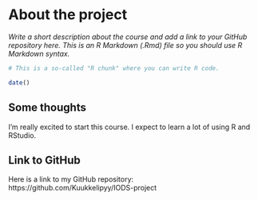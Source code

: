 
# About the project

*Write a short description about the course and add a link to your GitHub repository here. This is an R Markdown (.Rmd) file so you should use R Markdown syntax.*

```r
# This is a so-called "R chunk" where you can write R code.

date()

```
## Some thoughts

I'm really excited to start this course.
I expect to learn a lot of using R and RStudio.

## Link to GitHub

Here is a link to my GitHub repository: 
https://github.com/Kuukkelipyy/IODS-project
